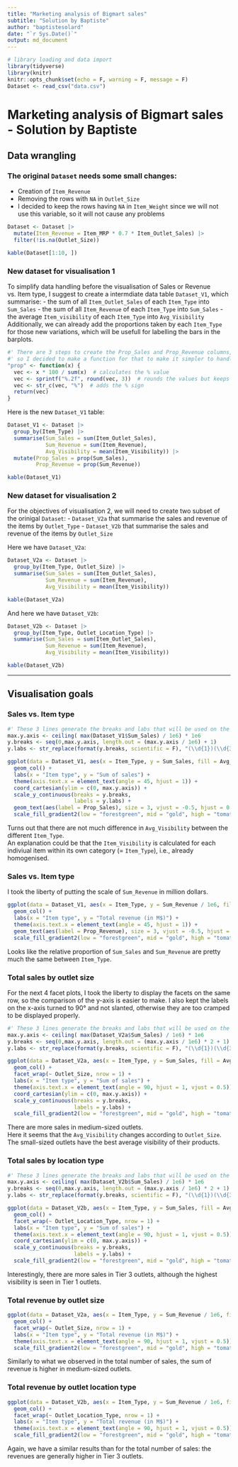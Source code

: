 ```yaml
---
title: "Marketing analysis of Bigmart sales"
subtitle: "Solution by Baptiste"
author: "baptistesolard"
date: "`r Sys.Date()`"
output: md_document
---
```


```r
# library loading and data import
library(tidyverse)
library(knitr)
knitr::opts_chunk$set(echo = F, warning = F, message = F)
Dataset <- read_csv("data.csv")
```

# Marketing analysis of Bigmart sales - Solution by Baptiste

## Data wrangling

### The original `Dataset` needs some small changes:

- Creation of `Item_Revenue`
- Removing the rows with `NA` in `Outlet_Size`
- I decided to keep the rows having `NA` in `Item_Weight` since we will not use this variable, so it will not cause any problems
```r
Dataset <- Dataset |>
  mutate(Item_Revenue = Item_MRP * 0.7 * Item_Outlet_Sales) |>
  filter(!is.na(Outlet_Size))

kable(Dataset[1:10, ])
```

### New dataset for visualisation 1

To simplify data handling before the visualisation of Sales or Revenue vs. Item type, I suggest to create a intermdiate data table `Dataset_V1`, which summarise:
- the sum of all `Item_Outlet_Sales` of each `Item_Type` into `Sum_Sales`
- the sum of all `Item_Revenue` of each `Item_Type` into `Sum_Sales`
- the average `Item_visibility` of each `Item_Type` into `Avg_Visibility`  
Additionally, we can already add the proportions taken by each `Item_Type` for those new variations, which will be usefull for labelling the bars in the barplots.
```r
#' There are 3 steps to create the Prop_Sales and Prop_Revenue columns, 
#' so I decided to make a function for that to make it simpler to handle;
"prop" <- function(x) {
  vec <- x * 100 / sum(x)  # calculates the % value
  vec <- sprintf("%.2f", round(vec, 3))  # rounds the values but keeps the 0 when needed (return a str)
  vec <- str_c(vec, "%")  # adds the % sign
  return(vec)
}
```
Here is the new `Dataset_V1` table:
```r
Dataset_V1 <- Dataset |>
  group_by(Item_Type) |>
  summarise(Sum_Sales = sum(Item_Outlet_Sales), 
            Sum_Revenue = sum(Item_Revenue),
            Avg_Visibility = mean(Item_Visibility)) |>
  mutate(Prop_Sales = prop(Sum_Sales),
         Prop_Revenue = prop(Sum_Revenue))

kable(Dataset_V1)
```

### New dataset for visualisation 2

For the objectives of visualisation 2, we will need to create two subset of the orinigal `Dataset`:
- `Dataset_V2a` that summarise the sales and revenue of the items by `Outlet_Type`
 - `Dataset_V2b` that summarise the sales and revenue of the items by `Outlet_Size`

Here we have `Dataset_V2a`:
```r
Dataset_V2a <- Dataset |>
  group_by(Item_Type, Outlet_Size) |>
  summarise(Sum_Sales = sum(Item_Outlet_Sales), 
            Sum_Revenue = sum(Item_Revenue),
            Avg_Visibility = mean(Item_Visibility))

kable(Dataset_V2a)
```

And here we have `Dataset_V2b`:
```r
Dataset_V2b <- Dataset |>
  group_by(Item_Type, Outlet_Location_Type) |>
  summarise(Sum_Sales = sum(Item_Outlet_Sales), 
            Sum_Revenue = sum(Item_Revenue),
            Avg_Visibility = mean(Item_Visibility))

kable(Dataset_V2b)
```

---

## Visualisation goals

### Sales vs. Item type

```r
#' These 3 lines generate the breaks and labs that will be used on the y axis
max.y.axis <- ceiling( max(Dataset_V1$Sum_Sales) / 1e6) * 1e6
y.breaks <- seq(0,max.y.axis, length.out = (max.y.axis / 1e6) + 1)
y.labs <- str_replace(format(y.breaks, scientific = F), "(\\d{1})(\\d{3})(\\d{3})", "\\1,\\2,\\3")

ggplot(data = Dataset_V1, aes(x = Item_Type, y = Sum_Sales, fill = Avg_Visibility)) +
  geom_col() +
  labs(x = "Item type", y = "Sum of sales") +
  theme(axis.text.x = element_text(angle = 45, hjust = 1)) +
  coord_cartesian(ylim = c(0, max.y.axis)) +
  scale_y_continuous(breaks = y.breaks,
                     labels = y.labs) +
  geom_text(aes(label = Prop_Sales), size = 3, vjust = -0.5, hjust = 0.5) +
  scale_fill_gradient2(low = "forestgreen", mid = "gold", high = "tomato", midpoint = mean(Dataset_V1$Avg_Visibility))
```

Turns out that there are not much difference in `Avg_Visibility` between the different `Item_Type`.  
An explanation could be that the `Item_Visibility` is calculated for each indiviual item within its own category (= `Item_Type`), i.e., already homogenised.


### Sales vs. Item type

I took the liberty of putting the scale of `Sum_Revenue` in million dollars.  
```r
ggplot(data = Dataset_V1, aes(x = Item_Type, y = Sum_Revenue / 1e6, fill = Avg_Visibility)) +
  geom_col() +
  labs(x = "Item type", y = "Total revenue (in M$)") +
  theme(axis.text.x = element_text(angle = 45, hjust = 1)) +
  geom_text(aes(label = Prop_Revenue), size = 3, vjust = -0.5, hjust = 0.5) +
  scale_fill_gradient2(low = "forestgreen", mid = "gold", high = "tomato", midpoint = mean(Dataset_V1$Avg_Visibility))
```

Looks like the relative proportion of `Sum_Sales` and `Sum_Revenue` are pretty much the same between `Item_Type`.

### Total sales by outlet size

For the next 4 facet plots, I took the liberty to display the facets on the same row, so the comparison of the y-axis is easier to make. I also kept the labels on the x-axis turned to 90° and not slanted, otherwise they are too cramped to be displayed properly.

```r
#' These 3 lines generate the breaks and labs that will be used on the y axis
max.y.axis <- ceiling( max(Dataset_V2a$Sum_Sales) / 1e6) * 1e6
y.breaks <- seq(0,max.y.axis, length.out = (max.y.axis / 1e6) * 2 + 1)
y.labs <- str_replace(format(y.breaks, scientific = F), "(\\d{1})(\\d{3})(\\d{3})", "\\1,\\2,\\3")

ggplot(data = Dataset_V2a, aes(x = Item_Type, y = Sum_Sales, fill = Avg_Visibility)) +
  geom_col() +
  facet_wrap(~ Outlet_Size, nrow = 1) +
  labs(x = "Item type", y = "Sum of sales") +
  theme(axis.text.x = element_text(angle = 90, hjust = 1, vjust = 0.5)) +
  coord_cartesian(ylim = c(0, max.y.axis)) +
  scale_y_continuous(breaks = y.breaks,
                     labels = y.labs) +
  scale_fill_gradient2(low = "forestgreen", mid = "gold", high = "tomato", midpoint = mean(Dataset_V2a$Avg_Visibility))
```

There are more sales in medium-sized outlets.  
Here it seems that the `Avg_Visibility` changes according to `Outlet_Size`. The small-sized outlets have the best average visibility of their products.

### Total sales by location type

```r
#' These 3 lines generate the breaks and labs that will be used on the y axis
max.y.axis <- ceiling( max(Dataset_V2b$Sum_Sales) / 1e6) * 1e6
y.breaks <- seq(0,max.y.axis, length.out = (max.y.axis / 1e6) * 2 + 1)
y.labs <- str_replace(format(y.breaks, scientific = F), "(\\d{1})(\\d{3})(\\d{3})", "\\1,\\2,\\3")

ggplot(data = Dataset_V2b, aes(x = Item_Type, y = Sum_Sales, fill = Avg_Visibility)) +
  geom_col() +
  facet_wrap(~ Outlet_Location_Type, nrow = 1) +
  labs(x = "Item type", y = "Sum of sales") +
  theme(axis.text.x = element_text(angle = 90, hjust = 1, vjust = 0.5)) +
  coord_cartesian(ylim = c(0, max.y.axis)) +
  scale_y_continuous(breaks = y.breaks,
                     labels = y.labs) +
  scale_fill_gradient2(low = "forestgreen", mid = "gold", high = "tomato", midpoint = mean(Dataset_V2a$Avg_Visibility))
```

Interestingly, there are more sales in Tier 3 outlets, although the highest visibility is seen in Tier 1 outlets.

### Total revenue by outlet size

```r
ggplot(data = Dataset_V2a, aes(x = Item_Type, y = Sum_Revenue / 1e6, fill = Avg_Visibility)) +
  geom_col() +
  facet_wrap(~ Outlet_Size, nrow = 1) +
  labs(x = "Item type", y = "Total revenue (in M$)") +
  theme(axis.text.x = element_text(angle = 90, hjust = 1, vjust = 0.5)) +
  scale_fill_gradient2(low = "forestgreen", mid = "gold", high = "tomato", midpoint = mean(Dataset_V1$Avg_Visibility))
```

Similarly to what we observed in the total number of sales, the sum of revenue is higher in medium-sized outlets.

### Total revenue by outlet location type

```r
ggplot(data = Dataset_V2b, aes(x = Item_Type, y = Sum_Revenue / 1e6, fill = Avg_Visibility)) +
  geom_col() +
  facet_wrap(~ Outlet_Location_Type, nrow = 1) +
  labs(x = "Item type", y = "Total revenue (in M$)") +
  theme(axis.text.x = element_text(angle = 90, hjust = 1, vjust = 0.5)) +
  scale_fill_gradient2(low = "forestgreen", mid = "gold", high = "tomato", midpoint = mean(Dataset_V1$Avg_Visibility))
```

Again, we have a similar results than for the total number of sales: the revenues are generally higher in Tier 3 outlets.

